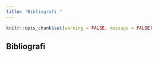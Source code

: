---
title: "Bibliografi "
---

```{r setup, include=FALSE}
knitr::opts_chunk$set(warning = FALSE, message = FALSE) 
```

## Bibliografi